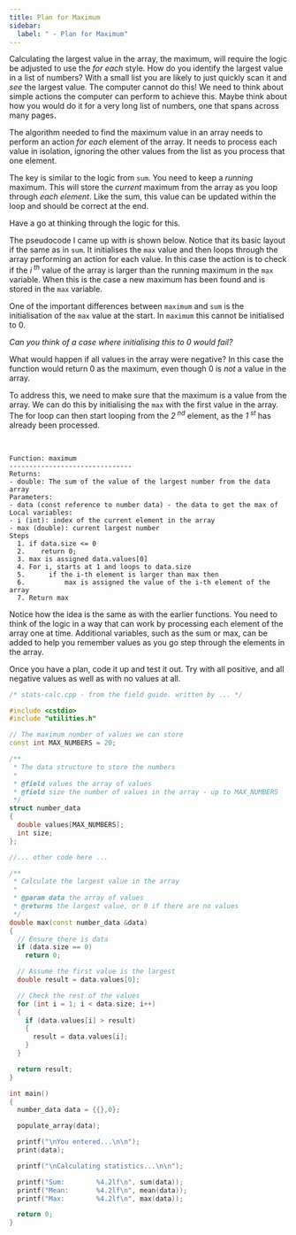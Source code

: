 ```yaml
---
title: Plan for Maximum
sidebar:
  label: " - Plan for Maximum"
---
```


Calculating the largest value in the array, the maximum, will require the logic be adjusted to use the *for each* style. How do you identify the largest value in a list of numbers? With a small list you are likely to just quickly scan it and *see* the largest value. The computer cannot do this! We need to think about simple actions the computer can perform to achieve this. Maybe think about how you would do it for a very long list of numbers, one that spans across many pages.

The algorithm needed to find the maximum value in an array needs to perform an action *for each* element of the array. It needs to process each value in isolation, ignoring the other values from the list as you process that one element.

The key is similar to the logic from `sum`. You need to keep a *running* maximum. This will store the *current* maximum from the array as you loop through *each element*. Like the sum, this value can be updated within the loop and should be correct at the end.

Have a go at thinking through the logic for this.

<Accordion>
  <AccordionItem
    header="Plan for Maximum"
  >

The pseudocode I came up with is shown below. Notice that its basic layout if the same as in `sum`. It initialises the `max` value and then loops through the array performing an action for each value. In this case the action is to check if the *i<sup> th</sup>* value of the array is larger than the running maximum in the `max` variable. When this is the case a new maximum has been found and is stored in the `max` variable.

One of the important differences between `maximum` and `sum` is the initialisation of the `max` value at the start. In `maximum` this cannot be initialised to 0.

*Can you think of a case where initialising this to 0 would fail?*

What would happen if all values in the array were negative? In this case the function would return 0 as the maximum, even though 0 is *not* a value in the array.

To address this, we need to make sure that the maximum is a value from the array. We can do this by initialising the `max` with the first value in the array. The for loop can then start looping from the *2<sup> nd</sup>* element, as the *1<sup> st</sup>* has already been processed.

<br/>
<a id="ListingMaximum"></a>

```plaintext
Function: maximum
-------------------------------
Returns:
- double: The sum of the value of the largest number from the data array
Parameters:
- data (const reference to number data) - the data to get the max of
Local variables:
- i (int): index of the current element in the array
- max (double): current largest number
Steps
  1. if data.size <= 0
  2.    return 0;
  3. max is assigned data.values[0]
  4. For i, starts at 1 and loops to data.size
  5.      if the i-th element is larger than max then
  6.          max is assigned the value of the i-th element of the array
  7. Return max
```

Notice how the idea is the same as with the earlier functions. You need to think of the logic in a way that can work by processing each element of the array one at time. Additional variables, such as the sum or max, can be added to help you remember values as you go step through the elements in the array.

</AccordionItem>
</Accordion>

Once you have a plan, code it up and test it out. Try with all positive, and all negative values as well as with no values at all.

<Accordion>
  <AccordionItem
    header="Code for maximum"
  >

```cpp {23-48,63}
/* stats-calc.cpp - from the field guide. written by ... */

#include <cstdio>
#include "utilities.h"

// The maximum number of values we can store
const int MAX_NUMBERS = 20;

/**
 * The data structure to store the numbers
 *
 * @field values the array of values
 * @field size the number of values in the array - up to MAX_NUMBERS
 */
struct number_data
{
  double values[MAX_NUMBERS];
  int size;
};

//... other code here ...

/**
 * Calculate the largest value in the array
 *
 * @param data the array of values
 * @returns the largest value, or 0 if there are no values
 */
double max(const number_data &data)
{
  // Ensure there is data
  if (data.size == 0)
    return 0;

  // Assume the first value is the largest
  double result = data.values[0];

  // Check the rest of the values
  for (int i = 1; i < data.size; i++)
  {
    if (data.values[i] > result)
    {
      result = data.values[i];
    }
  }

  return result;
}

int main()
{
  number_data data = {{},0};

  populate_array(data);

  printf("\nYou entered...\n\n");
  print(data);

  printf("\nCalculating statistics...\n\n");

  printf("Sum:        %4.2lf\n", sum(data));
  printf("Mean:       %4.2lf\n", mean(data));
  printf("Max:        %4.2lf\n", max(data));

  return 0;
}
```

</AccordionItem>
</Accordion>
